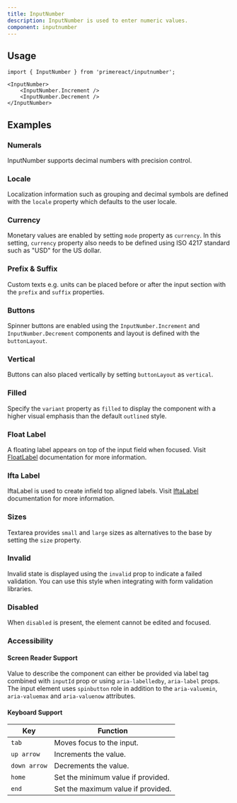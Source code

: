 ```yaml
---
title: InputNumber
description: InputNumber is used to enter numeric values.
component: inputnumber
---
```


## Usage

```tsx
import { InputNumber } from 'primereact/inputnumber';
```

```tsx
<InputNumber>
    <InputNumber.Increment />
    <InputNumber.Decrement />
</InputNumber>
```

## Examples

### Numerals

InputNumber supports decimal numbers with precision control.

<DocDemoViewer name="inputnumber:numerals-demo" />

### Locale

Localization information such as grouping and decimal symbols are defined with the `locale` property which defaults to the user locale.

<DocDemoViewer name="inputnumber:locale-demo" />

### Currency

Monetary values are enabled by setting `mode` property as `currency`. In this setting, `currency` property also needs to be defined using ISO 4217 standard such as "USD" for the US dollar.

<DocDemoViewer name="inputnumber:currency-demo" />

### Prefix & Suffix

Custom texts e.g. units can be placed before or after the input section with the `prefix` and `suffix` properties.

<DocDemoViewer name="inputnumber:prefix-suffix-demo" />

### Buttons

Spinner buttons are enabled using the `InputNumber.Increment` and `InputNumber.Decrement` components and layout is defined with the `buttonLayout`.

<DocDemoViewer name="inputnumber:buttons-demo" />

### Vertical

Buttons can also placed vertically by setting `buttonLayout` as `vertical`.

<DocDemoViewer name="inputnumber:vertical-demo" />

### Filled

Specify the `variant` property as `filled` to display the component with a higher visual emphasis than the default `outlined` style.

<DocDemoViewer name="inputnumber:filled-demo" />

### Float Label

A floating label appears on top of the input field when focused. Visit [FloatLabel](/docs/components/floatlabel) documentation for more information.

<DocDemoViewer name="inputnumber:float-label-demo" />

### Ifta Label

IftaLabel is used to create infield top aligned labels. Visit [IftaLabel](/docs/components/iftalabel) documentation for more information.

<DocDemoViewer name="inputnumber:ifta-label-demo" />

### Sizes

Textarea provides `small` and `large` sizes as alternatives to the base by setting the `size` property.

<DocDemoViewer name="inputnumber:sizes-demo" />

### Invalid

Invalid state is displayed using the `invalid` prop to indicate a failed validation. You can use this style when integrating with form validation libraries.

<DocDemoViewer name="inputnumber:invalid-demo" />

### Disabled

When `disabled` is present, the element cannot be edited and focused.

<DocDemoViewer name="inputnumber:disabled-demo" />

### Accessibility

#### Screen Reader Support

Value to describe the component can either be provided via label tag combined with `inputId` prop or using `aria-labelledby`, `aria-label` props. The input element uses `spinbutton` role in addition to the `aria-valuemin`, `aria-valuemax` and `aria-valuenow` attributes.

#### Keyboard Support

| Key          | Function                           |
| ------------ | ---------------------------------- |
| `tab`        | Moves focus to the input.          |
| `up arrow`   | Increments the value.              |
| `down arrow` | Decrements the value.              |
| `home`       | Set the minimum value if provided. |
| `end`        | Set the maximum value if provided. |
